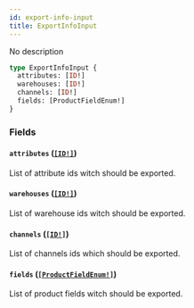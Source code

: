 ```yaml
---
id: export-info-input
title: ExportInfoInput
---
```


No description

```graphql
type ExportInfoInput {
  attributes: [ID!]
  warehouses: [ID!]
  channels: [ID!]
  fields: [ProductFieldEnum!]
}
```

### Fields

#### `attributes` ([`[ID!]`](/developer/api-reference/scalars/id))

List of attribute ids witch should be exported.

#### `warehouses` ([`[ID!]`](/developer/api-reference/scalars/id))

List of warehouse ids witch should be exported.

#### `channels` ([`[ID!]`](/developer/api-reference/scalars/id))

List of channels ids which should be exported.

#### `fields` ([`[ProductFieldEnum!]`](/developer/api-reference/enums/product-field-enum))

List of product fields witch should be exported.
